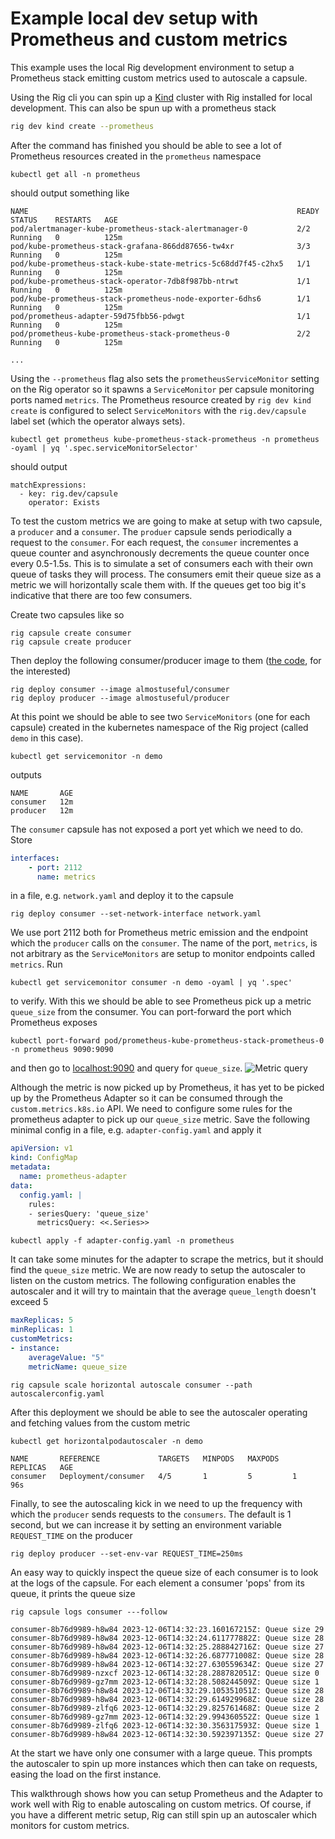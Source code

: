 # Example local dev setup with Prometheus and custom metrics

This example uses the local Rig development environment to setup a Prometheus stack emitting custom metrics used to autoscale a capsule.

Using the Rig cli you can spin up a [Kind](https://kind.sigs.k8s.io) cluster with Rig installed for local development. This can also be spun up with a prometheus stack
```bash
rig dev kind create --prometheus
```
After the command has finished you should be able to see a lot of Prometheus resources created in the `prometheus` namespace
```
kubectl get all -n prometheus
```
should output something like
```
NAME                                                            READY   STATUS    RESTARTS   AGE
pod/alertmanager-kube-prometheus-stack-alertmanager-0           2/2     Running   0          125m
pod/kube-prometheus-stack-grafana-866dd87656-tw4xr              3/3     Running   0          125m
pod/kube-prometheus-stack-kube-state-metrics-5c68dd7f45-c2hx5   1/1     Running   0          125m
pod/kube-prometheus-stack-operator-7db8f987bb-ntrwt             1/1     Running   0          125m
pod/kube-prometheus-stack-prometheus-node-exporter-6dhs6        1/1     Running   0          125m
pod/prometheus-adapter-59d75fbb56-pdwgt                         1/1     Running   0          125m
pod/prometheus-kube-prometheus-stack-prometheus-0               2/2     Running   0          125m

...
```
Using the `--prometheus` flag also sets the `prometheusServiceMonitor` setting on the Rig operator so it spawns a `ServiceMonitor` per capsule monitoring ports named `metrics`. The Prometheus resource created by `rig dev kind create` is configured to select `ServiceMonitors` with the `rig.dev/capsule` label set (which the operator always sets).
```
kubectl get prometheus kube-prometheus-stack-prometheus -n prometheus -oyaml | yq '.spec.serviceMonitorSelector'
```
should output
```
matchExpressions:
  - key: rig.dev/capsule
    operator: Exists
```

To test the custom metrics we are going to make at setup with two capsule, a `producer` and a `consumer`. The `produer` capsule sends periodically a request to the `consumer`. For each request, the `consumer` incrementes a queue counter and asynchronously decrements the queue counter once every 0.5-1.5s. This is to simulate a set of consumers each with their own queue of tasks they will process. The consumers emit their queue size as a metric we will horizontally scale them with. If the queues get too big it's indicative that there are too few consumers.

Create two capsules like so
```
rig capsule create consumer
rig capsule create producer
```
Then deploy the following consumer/producer image to them ([the code](https://github.com/rigdev/custommetrics-demo), for the interested)
```
rig deploy consumer --image almostuseful/consumer
rig deploy producer --image almostuseful/producer
```
At this point we should be able to see two `ServiceMonitors` (one for each capsule) created in the kubernetes namespace of the Rig project (called `demo` in this case).
```
kubectl get servicemonitor -n demo
```
outputs
```
NAME       AGE
consumer   12m
producer   12m
```
The `consumer` capsule has not exposed a port yet which we need to do. Store
```yaml
interfaces:
    - port: 2112
      name: metrics
```
in a file, e.g. `network.yaml` and deploy it to the capsule
```
rig deploy consumer --set-network-interface network.yaml
```
We use port 2112 both for Prometheus metric emission and the endpoint which the `producer` calls on the `consumer`. The name of the port, `metrics`, is not arbitrary as the `ServiceMonitors` are setup to monitor endpoints called `metrics`. Run
```
kubectl get servicemonitor consumer -n demo -oyaml | yq '.spec'
```
to verify.
With this we should be able to see Prometheus pick up a metric `queue_size` from the consumer. You can port-forward the port which Prometheus exposes
```
kubectl port-forward pod/prometheus-kube-prometheus-stack-prometheus-0 -n prometheus 9090:9090
```
and then go to [localhost:9090](localhost:9090) and query for `queue_size`.
![Metric query](/img/platform/prometheus.png)

Although the metric is now picked up by Prometheus, it has yet to be picked up by the Prometheus Adapter so it can be consumed through the `custom.metrics.k8s.io` API. We need to configure some rules for the prometheus adapter to pick up our `queue_size` metric.
Save the following minimal config in a file, e.g. `adapter-config.yaml` and apply it
```yaml
apiVersion: v1
kind: ConfigMap
metadata:
  name: prometheus-adapter
data:
  config.yaml: |
    rules:
    - seriesQuery: 'queue_size'
      metricsQuery: <<.Series>>
```
```
kubectl apply -f adapter-config.yaml -n prometheus
```
It can take some minutes for the adapter to scrape the metrics, but it should find the `queue_size` metric. We are now ready to setup the autoscaler to listen on the custom metrics. The following configuration enables the autoscaler and it will try to maintain that the average `queue_length` doesn't exceed 5
```yaml
maxReplicas: 5
minReplicas: 1
customMetrics:
- instance:
    averageValue: "5"
    metricName: queue_size
```
```
rig capsule scale horizontal autoscale consumer --path autoscalerconfig.yaml
```
After this deployment we should be able to see the autoscaler operating and fetching values from the custom metric
```
kubectl get horizontalpodautoscaler -n demo
```
```
NAME       REFERENCE             TARGETS   MINPODS   MAXPODS   REPLICAS   AGE
consumer   Deployment/consumer   4/5       1         5         1          96s
```

Finally, to see the autoscaling kick in we need to up the frequency with which the `producer` sends requests to the `consumers`. The default is 1 second, but we can increase it by setting an environment variable `REQUEST_TIME` on the producer
```
rig deploy producer --set-env-var REQUEST_TIME=250ms
```
An easy way to quickly inspect the queue size of each consumer is to look at the logs of the capsule. For each element a consumer 'pops' from its queue, it prints the queue size
```
rig capsule logs consumer ---follow
```

```
consumer-8b76d9989-h8w84 2023-12-06T14:32:23.160167215Z: Queue size 29
consumer-8b76d9989-h8w84 2023-12-06T14:32:24.611777882Z: Queue size 28
consumer-8b76d9989-h8w84 2023-12-06T14:32:25.288842716Z: Queue size 27
consumer-8b76d9989-h8w84 2023-12-06T14:32:26.687771008Z: Queue size 28
consumer-8b76d9989-h8w84 2023-12-06T14:32:27.630559634Z: Queue size 27
consumer-8b76d9989-nzxcf 2023-12-06T14:32:28.288782051Z: Queue size 0
consumer-8b76d9989-gz7mm 2023-12-06T14:32:28.508244509Z: Queue size 1
consumer-8b76d9989-h8w84 2023-12-06T14:32:29.105351051Z: Queue size 28
consumer-8b76d9989-h8w84 2023-12-06T14:32:29.614929968Z: Queue size 28
consumer-8b76d9989-zlfq6 2023-12-06T14:32:29.825761468Z: Queue size 2
consumer-8b76d9989-gz7mm 2023-12-06T14:32:29.994360552Z: Queue size 1
consumer-8b76d9989-zlfq6 2023-12-06T14:32:30.356317593Z: Queue size 1
consumer-8b76d9989-h8w84 2023-12-06T14:32:30.592397135Z: Queue size 27
```
At the start we have only one consumer with a large queue. This prompts the autoscaler to spin up more instances which then can take on requests, easing the load on the first instance.

This walkthrough shows how you can setup Prometheus and the Adapter to work well with Rig to enable autoscaling on custom metrics. Of course, if you have a different metric setup, Rig can still spin up an autoscaler which monitors for custom metrics.
